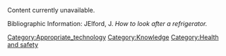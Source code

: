 Content currently unavailable.

Bibliographic Information:
JElford, J. ''How to look after a refrigerator.''

[[Category:Appropriate_technology]]
[[Category:Knowledge]]
[[Category:Health and safety]]